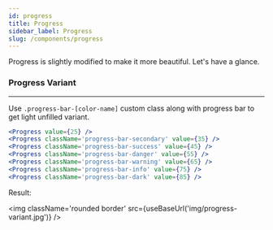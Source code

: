 ---
id: progress
title: Progress
sidebar_label: Progress
slug: /components/progress
---


<p>Progress is slightly modified to make it more beautiful. Let's have a glance.</p>

### Progress Variant

---

<p>
  Use <code>.progress-bar-[color-name]</code> custom class along with progress bar to get light unfilled variant.
</p>

```jsx
<Progress value={25} />
<Progress className='progress-bar-secondary' value={35} />
<Progress className='progress-bar-success' value={45} />
<Progress className='progress-bar-danger' value={55} />
<Progress className='progress-bar-warning' value={65} />
<Progress className='progress-bar-info' value={75} />
<Progress className='progress-bar-dark' value={85} />
```

<p className='my-4'>Result:</p>

<img className='rounded border' src={useBaseUrl('img/progress-variant.jpg')} />
